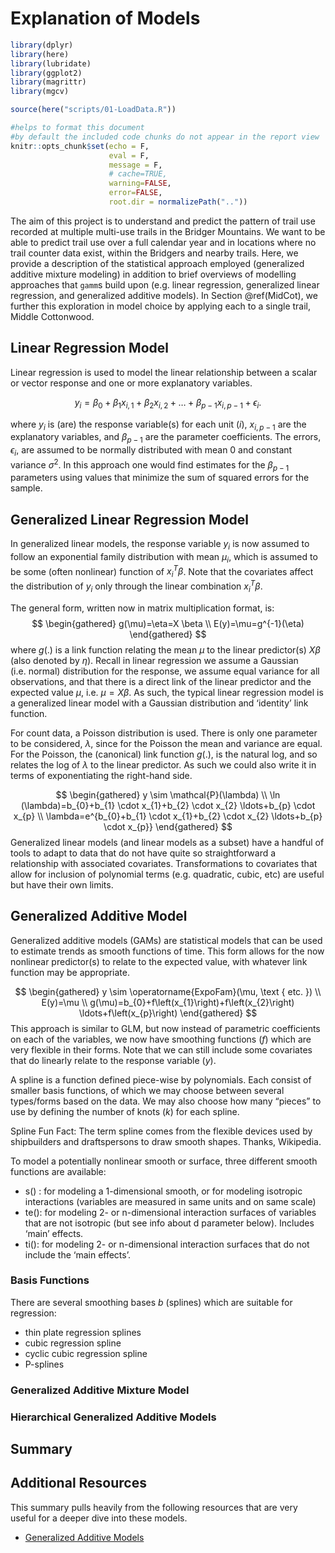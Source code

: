 # Explanation of Models {#Models}
```r
library(dplyr)
library(here)
library(lubridate)
library(ggplot2)
library(magrittr)
library(mgcv)

source(here("scripts/01-LoadData.R"))

#helps to format this document 
#by default the included code chunks do not appear in the report view
knitr::opts_chunk$set(echo = F, 
                      eval = F,
                      message = F, 
                      # cache=TRUE, 
                      warning=FALSE, 
                      error=FALSE, 
                      root.dir = normalizePath(".."))

```
The aim of this project is to understand and predict the pattern of trail use recorded at multiple multi-use trails in the Bridger Mountains. We want to be able to predict trail use over a full calendar year and in locations where no trail counter data exist, within the Bridgers and nearby trails. Here, we provide a description of the statistical approach employed (generalized additive mixture modeling) in addition to brief overviews of modelling approaches that `gamm`s build upon (e.g. linear regression, generalized linear regression, and generalized additive models). In Section \@ref(MidCot), we further this exploration in model choice by applying each to a single trail, Middle Cottonwood. 

## Linear Regression Model

Linear regression is used to model the linear relationship between a scalar or vector response and one or more explanatory variables. 

$$ 
 y_{i}=\beta_{0}+\beta_{1}x_{i,1}+\beta_{2}x_{i,2}+\ldots+\beta_{p-1}x_{i,p-1}+\epsilon_{i}. 
$$

where $y_i$ is (are) the response variable(s) for each unit ($i$), $x_{i, p-1}$ are the explanatory variables, and $\beta_{p-1}$ are the parameter coefficients. The errors, $\epsilon_i$, are assumed to be normally distributed with mean 0 and constant variance $\sigma^2$. In this approach one would find estimates for the $\beta_{p-1}$ parameters using values that minimize the sum of squared errors for the sample.

## Generalized Linear Regression Model

In generalized linear models, the response variable $y_i$ is now assumed to follow an exponential family distribution with mean $\mu_i$, which is assumed to be some (often nonlinear) function of $x_i^T\beta$. Note that the covariates affect the distribution of 
$y_i$ only through the linear combination $x_i^T\beta$.

The general form, written now in matrix multiplication format, is:
$$
\begin{gathered}
g(\mu)=\eta=X \beta \\
E(y)=\mu=g^{-1}(\eta)
\end{gathered}
$$
where $g(.)$ is a link function relating the mean $\mu$ to the linear predictor(s) $X \beta$ (also denoted by $\eta$). Recall in linear regression we assume a Gaussian (i.e. normal) distribution for the response, we assume equal variance for all observations, and that there is a direct link of the linear predictor and the expected value $\mu$, i.e. $\mu = X\beta$. As such, the typical linear regression model is a generalized linear model with a Gaussian distribution and ‘identity’ link function.

For count data, a Poisson distribution is used. There is only one parameter to be considered, $\lambda$, since for the Poisson the mean and variance are equal. For the Poisson, the (canonical) link function $g(.)$, is the natural log, and so relates the log of $\lambda$ to the linear predictor. As such we could also write it in terms of exponentiating the right-hand side.

$$
\begin{gathered}
y \sim \mathcal{P}(\lambda) \\
\ln (\lambda)=b_{0}+b_{1} \cdot x_{1}+b_{2} \cdot x_{2} \ldots+b_{p} \cdot x_{p} \\
\lambda=e^{b_{0}+b_{1} \cdot x_{1}+b_{2} \cdot x_{2} \ldots+b_{p} \cdot x_{p}}
\end{gathered}
$$
Generalized linear models (and linear models as a subset) have a handful of tools to adapt to data that do not have quite so straightforward a relationship with associated covariates. Transformations to covariates that allow for inclusion of polynomial terms (e.g. quadratic, cubic, etc) are useful but have their own limits. 

## Generalized Additive Model

Generalized additive models (GAMs) are statistical models that can be used to estimate trends as smooth functions of time. This form allows for the now nonlinear predictor(s) to relate to the expected value, with whatever link function may be appropriate.

$$
\begin{gathered}
y \sim \operatorname{ExpoFam}(\mu, \text { etc. }) \\
E(y)=\mu \\
g(\mu)=b_{0}+f\left(x_{1}\right)+f\left(x_{2}\right) \ldots+f\left(x_{p}\right)
\end{gathered}
$$
This approach is similar to GLM, but now instead of parametric coefficients on each of the variables, we now have smoothing functions ($f$) which are very flexible in their forms. Note that we can still include some covariates that do linearly relate to the response variable ($y$). 

A spline is a function defined piece-wise by polynomials. Each consist of smaller basis functions, of which we may choose between several types/forms based on the data. We may also choose how many "pieces" to use by defining the number of knots ($k$) for each spline.

Spline Fun Fact: The term spline comes from the flexible devices used by shipbuilders and draftspersons to draw smooth shapes. Thanks, Wikipedia.

To model a potentially nonlinear smooth or surface, three different smooth functions are available:

 * s() : for modeling a 1-dimensional smooth, or
for modeling isotropic interactions (variables are measured in same units and on same scale)
 * te(): for modeling 2- or n-dimensional interaction surfaces of variables that are not isotropic (but see info about d parameter below). Includes ‘main’ effects.
 * ti(): for modeling 2- or n-dimensional interaction surfaces that do not include the ‘main effects’.

### Basis Functions

There are several smoothing bases $b$ (splines) which are suitable for regression:

* thin plate regression splines
* cubic regression spline
* cyclic cubic regression spline
* P-splines

### Generalized Additive Mixture Model

### Hierarchical Generalized Additive Models

## Summary


## Additional Resources

This summary pulls heavily from the following resources that are very useful for a deeper dive into these models. 

* [Generalized Additive Models](https://m-clark.github.io/generalized-additive-models/)




